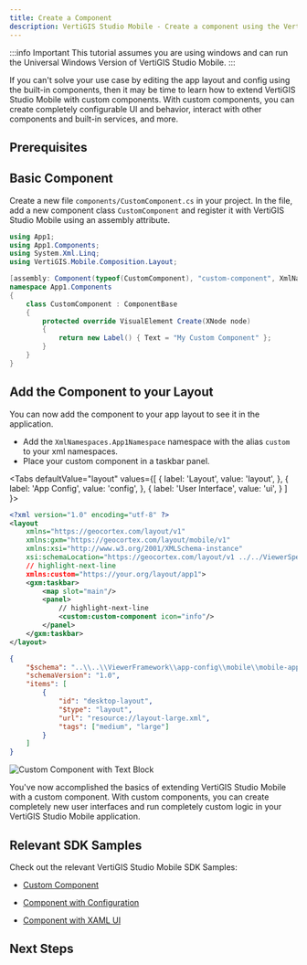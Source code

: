 ```yaml
---
title: Create a Component
description: VertiGIS Studio Mobile - Create a component using the VertiGIS Studio Mobile SDK Quickstart
---
```



:::info Important
This tutorial assumes you are using windows and can run the Universal Windows Version of VertiGIS Studio Mobile.
:::

If you can't solve your use case by editing the app layout and config using the built-in components, then it may be time to learn how to extend VertiGIS Studio Mobile with custom components. With custom components, you can create completely configurable UI and behavior, interact with other components and built-in services, and more.

## Prerequisites

<QuickstartPrereqsSnippet />

## Basic Component

Create a new file `components/CustomComponent.cs` in your project.
In the file, add a new component class `CustomComponent` and register it with VertiGIS Studio Mobile using an assembly attribute.

```cs
using App1;
using App1.Components;
using System.Xml.Linq;
using VertiGIS.Mobile.Composition.Layout;

[assembly: Component(typeof(CustomComponent), "custom-component", XmlNamespace = XmlNamespaces.App1Namespace)]
namespace App1.Components
{
    class CustomComponent : ComponentBase
    {
        protected override VisualElement Create(XNode node)
        {
            return new Label() { Text = "My Custom Component" };
        }
    }
}
```

## Add the Component to your Layout

You can now add the component to your app layout to see it in the application.

-   Add the `XmlNamespaces.App1Namespace` namespace with the alias `custom` to your xml namespaces.
-   Place your custom component in a taskbar panel.

<Tabs
  defaultValue="layout"
  values={[
    { label: 'Layout', value: 'layout', },
    { label: 'App Config', value: 'config', },
    { label: 'User Interface', value: 'ui', }
  ]
}>
<TabItem value="layout">

```xml title="App1/App1/layout-large.xml"
<?xml version="1.0" encoding="utf-8" ?>
<layout
    xmlns="https://geocortex.com/layout/v1"
    xmlns:gxm="https://geocortex.com/layout/mobile/v1"
    xmlns:xsi="http://www.w3.org/2001/XMLSchema-instance"
    xsi:schemaLocation="https://geocortex.com/layout/v1 ../../ViewerSpec/layout/layout-mobile.xsd"
    // highlight-next-line
    xmlns:custom="https://your.org/layout/app1">
	<gxm:taskbar>
		<map slot="main"/>
		<panel>
            // highlight-next-line
			<custom:custom-component icon="info"/>
		</panel>
	</gxm:taskbar>
</layout>
```

</TabItem>
<TabItem value="config">

```json title="App1/App1/app.json"
{
    "$schema": "..\\..\\ViewerFramework\\app-config\\mobile\\mobile-app-config.schema.json",
    "schemaVersion": "1.0",
    "items": [
        {
            "id": "desktop-layout",
            "$type": "layout",
            "url": "resource://layout-large.xml",
            "tags": ["medium", "large"]
        }
    ]
}
```

</TabItem>
<TabItem value="ui">
    <img src={useBaseUrl("img/mobile-sdk-components-create.png")} alt="Custom Component with Text Block"/>
</TabItem>
</Tabs>

You've now accomplished the basics of extending VertiGIS Studio Mobile with a custom component. With custom components, you can create completely new user interfaces and run completely custom logic in your VertiGIS Studio Mobile application.

## Relevant SDK Samples

Check out the relevant VertiGIS Studio Mobile SDK Samples:

-   [Custom Component](https://github.com/vertigis/vertigis-mobile-samples/tree/master/Geocortex.Mobile.Samples/Geocortex.Mobile.Samples/Samples/Custom/Component)

-   [Component with Configuration](https://github.com/vertigis/vertigis-mobile-samples/tree/master/Geocortex.Mobile.Samples/Geocortex.Mobile.Samples/Samples/Custom/ComponentConfiguration)

-   [Component with XAML UI](https://github.com/vertigis/vertigis-mobile-samples/tree/master/Geocortex.Mobile.Samples/Geocortex.Mobile.Samples/Samples/Custom/XamlComponent)

## Next Steps

<UseCaseContainer>
    <UseCaseCard
        title="Create a Custom Service"
        description="Learn how to create a custom service with the SDK"
        link={useBaseUrl("docs/mobile/sdk-services-create")}
    />
    <UseCaseCard
        title="Check out the Component Reference"
        description="Take a deep dive into components in the VertiGIS Studio Mobile SDK"
        link={useBaseUrl("docs/mobile/sdk-components-reference")}
    />
    <UseCaseCard
        title="Create a Component with a Complex UI"
        description="Build a custom, interactive component with a UI defined in XAML"
        link={useBaseUrl(
            "docs/mobile/tutorial-implement-component-with-ui"
        )}
    />
    <UseCaseCard
        title="Create a Component that Consumes App Config"
        description="Use app configuration to create easily customizable components"
        link={useBaseUrl(
            "docs/mobile/tutorial-implement-component-participate-app-config"
        )}
    />
</UseCaseContainer>
